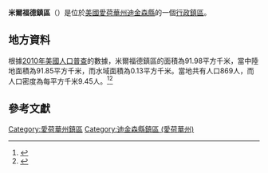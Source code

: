 {{noteTA
|G1=USState
|G2=地名
|G3=Unit
}}
{{Infobox settlement
|official_name            = 米爾福德鎮區
|native_name = Milford Township
|settlement_type          = [[行政鎮區|行政鎮區]]
|image_skyline            = 
|imagesize                = 
|image_map                = Map highlighting Milford Township, Dickinson County, Iowa.svg
|mapsize                  = 250px
|pushpin_map  =USA Iowa
|pushpin_label = 米爾福德鎮區
|pushpin_label_position   = top
|pushpin_map_caption      = 米爾福德鎮區在愛荷華州的位置
|subdivision_type         = [[世界政區索引|國家]]
|subdivision_type1        = [[美国州份|州份]]
|subdivision_type2        = [[愛荷華州行政区划|縣]]
|subdivision_name         = [[美国|美国]]
|subdivision_name1        = [[愛荷華州|愛荷華州]]
|subdivision_name2        = [[迪金森縣_(愛荷華州)|迪金森縣]]
|elevation_ft             = 1457
|elevation_m              = 444
|timezone                 = [[北美中部時區|北美中部時區]]
|area_total_km2           = 91.98
|area_land_km2            = 91.85
|area_water_km2           = 0.13
|area_total_sq_mi         = 
|area_land_sq_mi          = 
|area_water_sq_mi         = 
|population_as_of         = [[2010年美國人口普查|2010]]
|population_footnotes     = 
|population_total         = 869
|population_density_km2   = auto
|population_density_sq_mi = auto
|utc_offset               = -6
|coordinates              = {{coord|43|17|52|N|95|05|25|W|type:city_region:US-AL_source:GNS-enwiki|display=inline,title}}
| coor_pinpoint           = 
| coordinates_footnotes   = 
|timezone_DST             = CDT
|utc_offset_DST           = -5
|postal_code_type         = [[美國郵區編號|郵區編號]]
|postal_code              = 51351, 51364
|area_code                = {{link-en|电话区号563|Area code 563|563}}
|blank_name = [[地名信息系统|GNIS ID]]
|blank_info = 468380
}}
'''米爾福德鎮區'''（{{lang-en|Milford Township}}）是位於[[美國|美國]][[愛荷華州|愛荷華州]][[迪金森縣_(愛荷華州)|迪金森縣]]的一個[[行政鎮區|行政鎮區]]。

== 地方資料 ==
根據[[2010年美國人口普查|2010年美國人口普查]]的數據，米爾福德鎮區的面積為91.98平方千米，當中陸地面積為91.85平方千米，而水域面積為0.13平方千米。當地共有人口869人，而人口密度為每平方千米9.45人。<ref name="GR8">{{cite web|url=http://factfinder2.census.gov|publisher=[[美国人口调查局|美国人口调查局]]|accessdate=2011-05-14|title=American FactFinder|archive-date=2013-09-11|archive-url=https://web.archive.org/web/20130911234518/http://factfinder2.census.gov/|dead-url=no}}</ref><ref>{{cite web|url=https://www.citypopulation.de/en/usa/iowa/admin/|title=USA: Iowa (Counties and Townships) - City Population}}</ref>

== 參考文獻 ==
{{reflist}}

{{迪金森縣 (愛荷華州)}}

{{DEFAULTSORT:Milford Township}}
[[Category:愛荷華州鎮區|Category:愛荷華州鎮區]]
[[Category:迪金森縣鎮區_(愛荷華州)|Category:迪金森縣鎮區 (愛荷華州)]]

{{Iowa-geo-stub}}